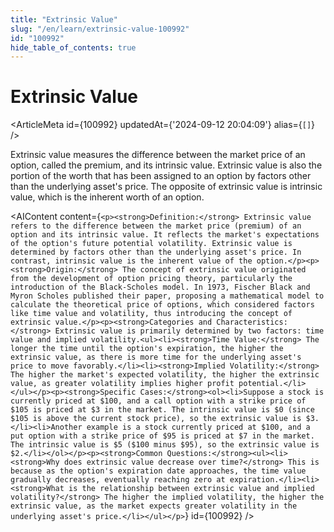 ```yaml
---
title: "Extrinsic Value"
slug: "/en/learn/extrinsic-value-100992"
id: "100992"
hide_table_of_contents: true
---
```



# Extrinsic Value

<ArticleMeta id={100992} updatedAt={'2024-09-12 20:04:09'} alias={`[]`} />
<div className='border-solid border-b border-t-0 my-4 border-[var(--ifm-color-gray-300)]' />

Extrinsic value measures the difference between the market price of an option, called the premium, and its intrinsic value. Extrinsic value is also the portion of the worth that has been assigned to an option by factors other than the underlying asset's price. The opposite of extrinsic value is intrinsic value, which is the inherent worth of an option.

<AIContent content={`<p><strong>Definition:</strong> Extrinsic value refers to the difference between the market price (premium) of an option and its intrinsic value. It reflects the market's expectations of the option's future potential volatility. Extrinsic value is determined by factors other than the underlying asset's price. In contrast, intrinsic value is the inherent value of the option.</p><p><strong>Origin:</strong> The concept of extrinsic value originated from the development of option pricing theory, particularly the introduction of the Black-Scholes model. In 1973, Fischer Black and Myron Scholes published their paper, proposing a mathematical model to calculate the theoretical price of options, which considered factors like time value and volatility, thus introducing the concept of extrinsic value.</p><p><strong>Categories and Characteristics:</strong> Extrinsic value is primarily determined by two factors: time value and implied volatility.<ul><li><strong>Time Value:</strong> The longer the time until the option's expiration, the higher the extrinsic value, as there is more time for the underlying asset's price to move favorably.</li><li><strong>Implied Volatility:</strong> The higher the market's expected volatility, the higher the extrinsic value, as greater volatility implies higher profit potential.</li></ul></p><p><strong>Specific Cases:</strong><ol><li>Suppose a stock is currently priced at $100, and a call option with a strike price of $105 is priced at $3 in the market. The intrinsic value is $0 (since $105 is above the current stock price), so the extrinsic value is $3.</li><li>Another example is a stock currently priced at $100, and a put option with a strike price of $95 is priced at $7 in the market. The intrinsic value is $5 ($100 minus $95), so the extrinsic value is $2.</li></ol></p><p><strong>Common Questions:</strong><ul><li><strong>Why does extrinsic value decrease over time?</strong> This is because as the option's expiration date approaches, the time value gradually decreases, eventually reaching zero at expiration.</li><li><strong>What is the relationship between extrinsic value and implied volatility?</strong> The higher the implied volatility, the higher the extrinsic value, as the market expects greater volatility in the underlying asset's price.</li></ul></p>`} id={100992} />
